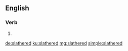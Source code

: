 ==English==

===Verb===
{{head|en|verb form}}

# {{en-past of|slather}}

[[de:slathered]]
[[ku:slathered]]
[[mg:slathered]]
[[simple:slathered]]